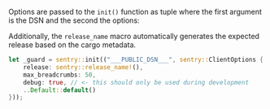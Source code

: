 Options are passed to the `init()` function as tuple where the first argument is the DSN and the second the options:

Additionally, the `release_name` macro automatically generates the expected release based on the cargo metadata.

```rust
let _guard = sentry::init(("___PUBLIC_DSN___", sentry::ClientOptions {
    release: sentry::release_name!(),
    max_breadcrumbs: 50,
    debug: true, // <- this should only be used during development
    ..Default::default()
}));
```
